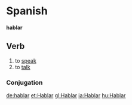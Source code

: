 =Spanish=
'''hablar'''
==Verb==
# to [[speak]]
# to [[talk]]
===Conjugation===
{{template:Es:-ar|habl}}

[[de:hablar]]
[[et:Hablar]]
[[gl:Hablar]]
[[ia:Hablar]]
[[hu:Hablar]]